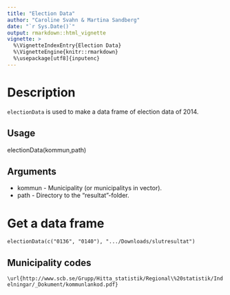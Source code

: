 ```yaml
---
title: "Election Data"
author: "Caroline Svahn & Martina Sandberg"
date: "`r Sys.Date()`"
output: rmarkdown::html_vignette
vignette: >
  %\VignetteIndexEntry{Election Data}
  %\VignetteEngine{knitr::rmarkdown}
  %\usepackage[utf8]{inputenc}
---
```



# Description

`electionData` is used to make a data frame of election data of 2014.

## Usage

electionData(kommun,path)

## Arguments
* kommun - Municipality (or municipalitys in vector).
* path - Directory to the "resultat"-folder.

# Get a data frame

`electionData(c("0136", "0140"), ".../Downloads/slutresultat")`

## Municipality codes

`\url{http://www.scb.se/Grupp/Hitta_statistik/Regional\%20statistik/Indelningar/_Dokument/kommunlankod.pdf}`

